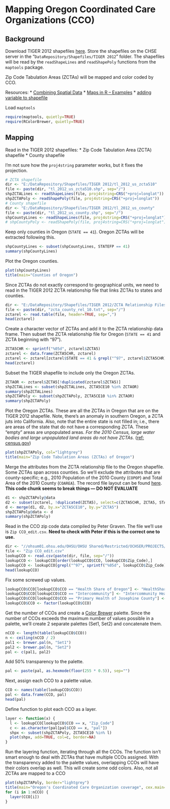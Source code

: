Mapping Oregon Coordinated Care Organizations (CCO)
===================================================

Background
----------

Download TIGER 2012 shapefiles [here](http://www.census.gov/geo/maps-data/data/tiger-line.html). Store the shapefiles on the CHSE server in the "`DataRepository/Shapefiles/TIGER 2012`" folder. The shapefiles will be read by the `readShapeLines` and `readShapePoly` functions from the `maptools` package.

Zip Code Tabulation Areas (ZCTAs) will be mapped and color coded by CCO.

Resources:
* [Combining Spatial Data](http://cran.r-project.org/web/packages/maptools/vignettes/combine_maptools.pdf)
* [Maps in R -- Examples](http://geography.uoregon.edu/geogr/topics/maps.htm)
* [adding variable to shapefile](http://r-sig-geo.2731867.n2.nabble.com/adding-variable-to-shapefile-td6193408.html)

Load `maptools`
```r
require(maptools, quietly=TRUE)
require(RColorBrewer, quietly=TRUE)
```


Mapping
-------

Read in the TIGER 2012 shapefiles:
* Zip Code Tabulation Area (ZCTA) shapefile
* County shapefile

I'm not sure how the `proj4string` parameter works, but it fixes the projection.
```r
# ZCTA shapefile
dir <- "E:/DataRepository/Shapefiles/TIGER 2012/tl_2012_us_zcta510"
file <- paste(dir, "tl_2012_us_zcta510.shp", sep="/")
shpZCTALines <- readShapeLines(file, proj4string=CRS("+proj=longlat"))
shpZCTAPoly <- readShapePoly(file, proj4string=CRS("+proj=longlat"))
# County shapefile
dir <- "E:/DataRepository/Shapefiles/TIGER 2012/tl_2012_us_county"
file <- paste(dir, "tl_2012_us_county.shp", sep="/")
shpCountyLines <- readShapeLines(file, proj4string=CRS("+proj=longlat"))
# shpCountyPoly <- readShapePoly(file, proj4string=CRS("+proj=longlat"))
```

Keep only counties in Oregon (`STATE == 41`). Oregon ZCTAs will be extracted following this.
```r
shpCountyLines <- subset(shpCountyLines, STATEFP == 41)
summary(shpCountyLines)
```
Plot the Oregon counties.
```r
plot(shpCountyLines)
title(main="Counties of Oregon")
```

Since ZCTAs do not exactly correspond to geographical units, we need to read in the TIGER 2012 ZCTA relationship file that links ZCTAs to states and counties. 
```r
dir <- "E:/DataRepository/Shapefiles/TIGER 2012/ZCTA Relationship Files"
file <- paste(dir, "zcta_county_rel_10.txt", sep="/")
zctarel <- read.table(file, header=TRUE, sep=",")
head(zctarel)
```

Create a character vector of ZCTAs and add it to the ZCTA relationship data frame. Then subset the ZCTA relationship file for Oregon (`STATE == 41` and ZCTA beginning with "97").
```r
ZCTA5CHR <- sprintf("%05d", zctarel$ZCTA5)
zctarel <- data.frame(ZCTA5CHR, zctarel)
zctarel <- zctarel[zctarel$STATE == 41 & grepl("^97", zctarel$ZCTA5CHR),]
head(zctarel)
```

Subset the TIGER shapefile to include only the Oregon ZCTAs.
```r
ZCTAOR <- zctarel$ZCTA5[!duplicated(zctarel$ZCTA5)]
shpZCTALines <- subset(shpZCTALines, ZCTA5CE10 %in% ZCTAOR)
summary(shpZCTALines)
shpZCTAPoly <- subset(shpZCTAPoly, ZCTA5CE10 %in% ZCTAOR)
summary(shpZCTAPoly)
```
Plot the Oregon ZCTAs. These are all the ZCTAs in Oregon that are on the TIGER 2012 shapefile. Note, there's an anomaly in southern Oregon, a ZCTA juts into California. Also, note that the entire state is not filled in; i.e., there are areas of the state that do not have a corresponding ZCTA. These "empty" areas are unpopulated areas. *For the 2010 Census, large water bodies and large unpopulated land areas do not have ZCTAs.* ([ref: census.gov](http://www.census.gov/geo/reference/zctas.html))
```r
plot(shpZCTAPoly, col="lightgrey")
title(main="Zip Code Tabulation Areas (ZCTAs) of Oregon")
```

Merge the attributes from the ZCTA relationship file to the Oregon shapefile. Some ZCTAs span across counties. So we'll exclude the attributes that are county-specific; e.g., 2010 Population of the 2010 County (`COPOP`) and Total Area of the 2010 County (`COAREA`). The record file layout can be found [here](http://www.census.gov/geo/maps-data/data/zcta_rel_layout.html).
**This code chunk seems to break things --- DO NOT EVALUATE**
```r
d1 <- shpZCTAPoly@data
d2 <- subset(zctarel, !duplicated(ZCTA5), select=c(ZCTA5CHR, ZCTA5, STATE, ZPOP, ZHU, ZAREA, ZAREALAND))
d <- merge(d1, d2, by.x="ZCTA5CE10", by.y="ZCTA5")
shpZCTAPoly@data <- d
summary(shpZCTAPoly)
```

Read in the CCO zip code data compiled by Peter Graven. The file we'll use is `Zip CCO_edit.csv`. **Need to check with Peter if this is the correct one to use.**
```r
dir <- "//ohsum01.ohsu.edu/OHSU/OHSU Shared/Restricted/OCHSER/PROJECTS/EX13-04_Oregon_CO&CCOs/CCO Maps/Data"
file <- "Zip CCO_edit.csv"
lookupCCO <- read.csv(paste(dir, file, sep="/"))
lookupCCO <- lookupCCO[order(lookupCCO$CCO, lookupCCO$Zip_Code),]
lookupCCO <- lookupCCO[grepl("^97", sprintf("%05d", lookupCCO$Zip_Code)), ]
head(lookupCCO)
```

Fix some screwed up values.
```r
lookupCCO$CCO[lookupCCO$CCO == "Health Share of Oregon"] <- "HealthShare of Oregon"
lookupCCO$CCO[lookupCCO$CCO == "Intercommunity"] <- "Intercommunity Health Network"
lookupCCO$CCO[lookupCCO$CCO == "Primary Health of Josephine County"] <- "PrimaryHealth of Josephine County"
lookupCCO$CCO <- factor(lookupCCO$CCO)
```

Get the number of CCOs and create a [Color Brewer](http://colorbrewer2.org/) palette. Since the number of CCOs exceeds the maximum number of values possible in a palette, we'll create 2 separate palettes (Set1, Set2) and concatenate them.
```r
nCCO <- length(table(lookupCCO$CCO))
n <- ceiling(nCCO / 2)
pal1 <- brewer.pal(n, "Set1")
pal2 <- brewer.pal(n, "Set2")
pal <- c(pal1, pal2)
```

Add 50% transparency to the palette.
```r
pal <- paste(pal, as.hexmode(floor(255 * 0.5)), sep="")
```

Next, assign each CCO to a palette value.
```r
CCO <- names(table(lookupCCO$CCO))
pal <- data.frame(CCO, pal)
head(pal)
```

Define function to plot each CCO as a layer.
```r
layer <- function(x) {
  l <- lookupCCO[lookupCCO$CCO == x, "Zip_Code"]
  c <- as.character(pal[pal$CCO == x, "pal"])
  shpx <- subset(shpZCTAPoly, ZCTA5CE10 %in% l)
  plot(shpx, add=TRUE, col=c, border=NA)
}
```

Run the layering function, iterating through all the CCOs. The function isn't smart enough to deal with ZCTAs that have multiple CCOs assigned. With the transparency added to the palette values, overlapping CCOs will have their colors overlap as well. This will create some odd colors. Also, not all ZCTAs are mapped to a CCO
```r
plot(shpZCTAPoly, border="lightgrey")
title(main="Oregon's Coordinated Care Organization coverage", cex.main=2)
for (i in 1:nCCO) {
  layer(CCO[i])
}
```
